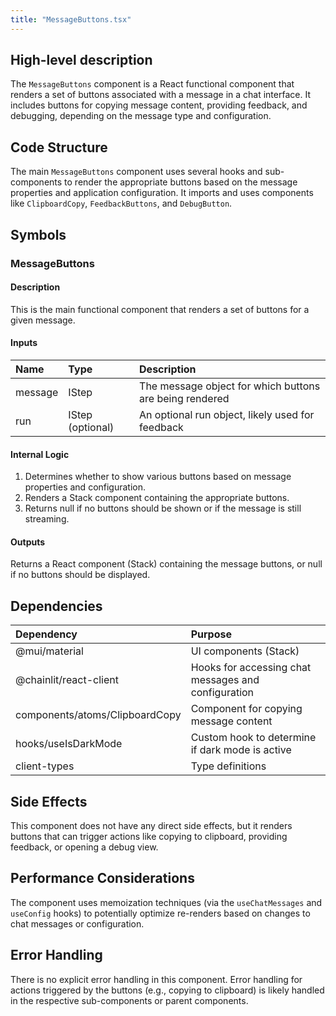 ```yaml
---
title: "MessageButtons.tsx"
---
```


## High-level description
The `MessageButtons` component is a React functional component that renders a set of buttons associated with a message in a chat interface. It includes buttons for copying message content, providing feedback, and debugging, depending on the message type and configuration.

## Code Structure
The main `MessageButtons` component uses several hooks and sub-components to render the appropriate buttons based on the message properties and application configuration. It imports and uses components like `ClipboardCopy`, `FeedbackButtons`, and `DebugButton`.

## Symbols

### MessageButtons
#### Description
This is the main functional component that renders a set of buttons for a given message.

#### Inputs
| Name | Type | Description |
|:-----|:-----|:------------|
| message | IStep | The message object for which buttons are being rendered |
| run | IStep (optional) | An optional run object, likely used for feedback |

#### Internal Logic
1. Determines whether to show various buttons based on message properties and configuration.
2. Renders a Stack component containing the appropriate buttons.
3. Returns null if no buttons should be shown or if the message is still streaming.

#### Outputs
Returns a React component (Stack) containing the message buttons, or null if no buttons should be displayed.

## Dependencies
| Dependency | Purpose |
|:-----------|:--------|
| @mui/material | UI components (Stack) |
| @chainlit/react-client | Hooks for accessing chat messages and configuration |
| components/atoms/ClipboardCopy | Component for copying message content |
| hooks/useIsDarkMode | Custom hook to determine if dark mode is active |
| client-types | Type definitions |

## Side Effects
This component does not have any direct side effects, but it renders buttons that can trigger actions like copying to clipboard, providing feedback, or opening a debug view.

## Performance Considerations
The component uses memoization techniques (via the `useChatMessages` and `useConfig` hooks) to potentially optimize re-renders based on changes to chat messages or configuration.

## Error Handling
There is no explicit error handling in this component. Error handling for actions triggered by the buttons (e.g., copying to clipboard) is likely handled in the respective sub-components or parent components.